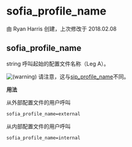 # sofia_profile_name 

由 Ryan Harris 创建，上次修改于 2018.02.08

## sofia_profile_name

string 呼叫起始的配置文件名称（Leg A）。

![(warning)](/images/icons/emoticons/warning.svg) 请注意，这与[sip\_profile\_name](../FreeSWITCH-Explained/Dialplan/Variables-Master-List_16352570.mdx#voicemail_profile_name)不同。

**用法**

从外部配置文件的用户呼叫

```xml
sofia_profile_name=external
```

从内部配置文件的用户呼叫

```xml
sofia_profile_name=internal
```